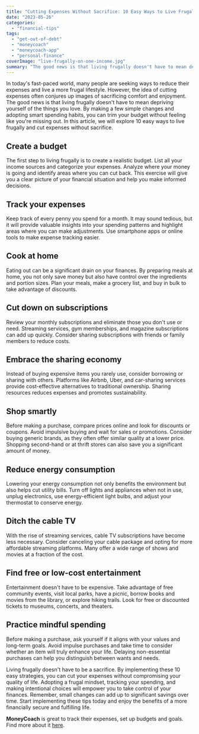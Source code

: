 ```yaml
---
title: "Cutting Expenses Without Sacrifice: 10 Easy Ways to Live Frugally On One Income"
date: "2023-05-26"
categories: 
  - "financial-tips"
tags: 
  - "get-out-of-debt"
  - "moneycoach"
  - "moneycoach-app"
  - "personal-finance"
coverImage: "live-frugally-on-one-income.jpg"
summary: "The good news is that living frugally doesn't have to mean depriving yourself of the things you love."
---
```

In today's fast-paced world, many people are seeking ways to reduce their expenses and live a more frugal lifestyle. However, the idea of cutting expenses often conjures up images of sacrificing comfort and enjoyment. The good news is that living frugally doesn't have to mean depriving yourself of the things you love. By making a few simple changes and adopting smart spending habits, you can trim your budget without feeling like you're missing out. In this article, we will explore 10 easy ways to live frugally and cut expenses without sacrifice.

## Create a budget
The first step to living frugally is to create a realistic budget. List all your income sources and categorize your expenses. Analyze where your money is going and identify areas where you can cut back. This exercise will give you a clear picture of your financial situation and help you make informed decisions.
## Track your expenses
Keep track of every penny you spend for a month. It may sound tedious, but it will provide valuable insights into your spending patterns and highlight areas where you can make adjustments. Use smartphone apps or online tools to make expense tracking easier.
## Cook at home
Eating out can be a significant drain on your finances. By preparing meals at home, you not only save money but also have control over the ingredients and portion sizes. Plan your meals, make a grocery list, and buy in bulk to take advantage of discounts.
## Cut down on subscriptions
Review your monthly subscriptions and eliminate those you don't use or need. Streaming services, gym memberships, and magazine subscriptions can add up quickly. Consider sharing subscriptions with friends or family members to reduce costs.
## Embrace the sharing economy
Instead of buying expensive items you rarely use, consider borrowing or sharing with others. Platforms like Airbnb, Uber, and car-sharing services provide cost-effective alternatives to traditional ownership. Sharing resources reduces expenses and promotes sustainability.
## Shop smartly
Before making a purchase, compare prices online and look for discounts or coupons. Avoid impulsive buying and wait for sales or promotions. Consider buying generic brands, as they often offer similar quality at a lower price. Shopping second-hand or at thrift stores can also save you a significant amount of money.
## Reduce energy consumption
Lowering your energy consumption not only benefits the environment but also helps cut utility bills. Turn off lights and appliances when not in use, unplug electronics, use energy-efficient light bulbs, and adjust your thermostat to conserve energy.
## Ditch the cable TV
With the rise of streaming services, cable TV subscriptions have become less necessary. Consider canceling your cable package and opting for more affordable streaming platforms. Many offer a wide range of shows and movies at a fraction of the cost.
## Find free or low-cost entertainment
Entertainment doesn't have to be expensive. Take advantage of free community events, visit local parks, have a picnic, borrow books and movies from the library, or explore hiking trails. Look for free or discounted tickets to museums, concerts, and theaters.
## Practice mindful spending
Before making a purchase, ask yourself if it aligns with your values and long-term goals. Avoid impulse purchases and take time to consider whether an item will truly enhance your life. Delaying non-essential purchases can help you distinguish between wants and needs.

Living frugally doesn't have to be a sacrifice. By implementing these 10 easy strategies, you can cut your expenses without compromising your quality of life. Adopting a frugal mindset, tracking your spending, and making intentional choices will empower you to take control of your finances. Remember, small changes can add up to significant savings over time. Start implementing these tips today and enjoy the benefits of a more financially secure and fulfilling life.

**MoneyCoach** is great to track their expenses, set up budgets and goals. Find more about it [here](/).
